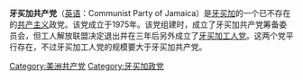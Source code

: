 {{共产党}}
'''牙买加共产党'''（[[英语|英语]]：Communist Party of Jamaica）是[[牙买加|牙买加]]的一个已不存在的[[共产主义|共产主义]]政党。该党成立于1975年。该党组建时，成立了牙买加共产党筹备委员会，但工人解放联盟决定退出并在三年后另外成立了[[牙买加工人党|牙买加工人党]]。这两个党平行存在，不过牙买加工人党的规模要大于牙买加共产党。

[[Category:美洲共产党|Category:美洲共产党]]
[[Category:牙买加政党|Category:牙买加政党]]